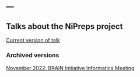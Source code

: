 ---
---

## Talks about the NiPreps project

[Current version of talk](talk/)

### Archived versions

[November 2022: BRAIN Initiative Informatics Meeting](pdfs/NiPreps_BRAIN_Nov2022.pdf)
